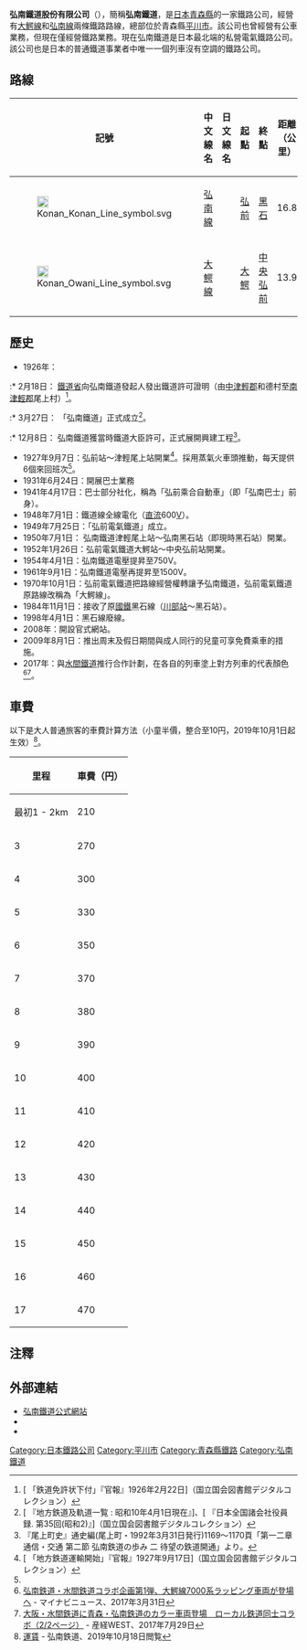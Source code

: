 {{Infobox Company
|name              = 弘南鐵道
|name_en           = Kōnan Railway Company Ltd
|native_name       = 弘南鉄道
|native_name_lang  = ja
|logo              = 
|image             = Hiraka station01.JPG         
|image_size        = 300px
|image_caption     = 附設於[[平賀站|平賀站]]JA平賀農協會館大樓內的弘南鐵道本社。（2010年）
|type              = [[株式會社|株式會社]]
|foundation        = 1926年3月27日
|location          = {{JPN}}<br />〒036-0103<br />[[青森縣|青森縣]][[平川市|平川市]]本町北柳田23-5
|area_served       = [[青森縣|青森縣]]
|key_people        = 船越弘造（[[董事長|董事長]]兼[[社長|社長]]）
|industry          = 陸上運輸
|services          = 鐵路客運
|num_employees     = 
|major_shareholder = 
|accounting_period =
|homepage          ={{url|https://konantetsudo.jp/}}
}}

'''弘南鐵道股份有限公司'''（{{jpn|j=弘南鉄道|hg=こうなんてつどう|rm=Kōnan Tetsudō|f=y}}），簡稱'''弘南鐵道'''，是[[日本|日本]][[青森縣|青森縣]]的一家鐵路公司，經營有[[大鰐線|大鰐線]]和[[弘南線|弘南線]]兩條鐵路路線，總部位於青森縣[[平川市|平川市]]。該公司也曾經營有公車業務，但現在僅經營鐵路業務。現在弘南鐵道是日本最北端的私營電氣鐵路公司。該公司也是日本的普通鐵道事業者中唯一一個列車沒有空調的鐵路公司。

== 路線 ==
{| class=wikitable
|-
!記號
!中文線名
!日文線名
!起點
!終點
!距離（公里）
|-
|[[File:Konan_Konan_Line_symbol.svg|20px]]
|[[弘南線|弘南線]]
|{{lang|ja|弘南線}}
|[[弘前站|弘前]]
|[[黑石站_(青森縣)|黑石]]
|16.8
|-
|[[File:Konan_Owani_Line_symbol.svg|20px]]
|[[大鰐線|大鰐線]]
|{{lang|ja|大鰐線}}
|[[大鰐溫泉站|大鰐]]
|[[中央弘前站|中央弘前]]
|13.9
|}

==歷史==
* 1926年：
:* 2月18日： [[鐵道省_(日本)|鐵道省]]向弘南鐵道發起人發出鐵道許可證明（由[[中津輕郡|中津輕郡]]和德村至[[南津輕郡|南津輕郡]]尾上村）<ref>[{{NDLDC|2956197/5}} 「鉄道免許状下付」『官報』1926年2月22日]（国立国会図書館デジタルコレクション）</ref>。
:* 3月27日： 「弘南鐵道」正式成立<ref>[{{NDLDC|1190630/16}} 『地方鉄道及軌道一覧 : 昭和10年4月1日現在』]、[{{NDLDC|1077355/622}} 『日本全国諸会社役員録. 第35回(昭和2)』]（国立国会図書館デジタルコレクション）</ref>。
:* 12月8日： 弘南鐵道獲當時鐵道大臣許可，正式展開興建工程<ref name="onoetyoushi">『尾上町史』通史編(尾上町・1992年3月31日発行)1169～1170頁「第一二章 通信・交通 第二節 弘南鉄道の歩み 二 待望の鉄道開通」より。</ref>。
* 1927年9月7日：弘前站～津輕尾上站開業<ref>[{{NDLDC|2956678/7}} 「地方鉄道運輸開始」『官報』1927年9月17日]（国立国会図書館デジタルコレクション）</ref>。採用蒸氣火車頭推動，每天提供6個來回班次<ref name="onoetyoushi"/>。
* 1931年6月24日：開展巴士業務
* 1941年4月17日：巴士部分社化，稱為「弘前乘合自動車」（即「弘南巴士」前身）。
* 1948年7月1日：鐵道線全線電化（[[直流電|直流]]600[[伏特|V]]）。
* 1949年7月25日：「弘前電氣鐵道」成立。
* 1950年7月1日： 弘南鐵道津輕尾上站～弘南黑石站（即現時黑石站）開業。
* 1952年1月26日：弘前電氣鐵道大鰐站～中央弘前站開業。
* 1954年4月1日：弘南鐵道電壓提昇至750V。
* 1961年9月1日：弘南鐵道電壓再提昇至1500V。
* 1970年10月1日：弘前電氣鐵道把路線經營權轉讓予弘南鐵道，弘前電氣鐵道原路線改稱為「大鰐線」。
* 1984年11月1日：接收了原[[日本國有鐵道|國鐵]]黑石線（[[川部站|川部站]]～黑石站）。
* 1998年4月1日：黑石線廢線。
* 2008年：開設官式網站。
* 2009年8月1日：推出周末及假日期間與成人同行的兒童可享免費乘車的措施。
* 2017年：與[[水間鐵道|水間鐵道]]推行合作計劃，在各自的列車塗上對方列車的代表顏色<ref>[https://news.mynavi.jp/article/20170331-a001/ 弘南鉄道・水間鉄道コラボ企画第1弾、大鰐線7000系ラッピング車両が登場へ] {{Wayback|url=https://news.mynavi.jp/article/20170331-a001/ |date=20210105204050 }} - マイナビニュース、2017年3月31日</ref><ref>[https://www.sankei.com/west/news/170729/wst1707290026-n2.html 大阪・水間鉄道に青森・弘南鉄道のカラー車両登場　ローカル鉄道同士コラボ（2/2ページ）] {{Wayback|url=https://www.sankei.com/west/news/170729/wst1707290026-n2.html |date=20210105204132 }} - 産経WEST、2017年7月29日</ref>。

== 車費 ==
以下是大人普通旅客的車費計算方法（小童半價，整合至10円，2019年10月1日起生效）<ref>[https://konantetsudo.jp/time/time-fare/ 運賃] {{Wayback|url=https://konantetsudo.jp/time/time-fare/ |date=20211103180608 }} - 弘南鉄道、2019年10月18日閲覧</ref>。

{| class="wikitable" style="text-align:center;" rules="all"
|-
!里程!!車費（円）
|-
|最初1 - 2km||210
|-
|3||270
|-
|4||300
|-
|5||330
|-
|6||350
|-
|7||370
|-
|8||380
|-
|9||390
|-
|10||400
|-
|11||410
|-
|12||420
|-
|13||430
|-
|14||440
|-
|15||450
|-
|16||460
|-
|17||470
|}

==注釋==
{{reflist}}

==外部連結==
* [https://konantetsudo.jp/ 弘南鐵道公式網站] {{Wayback|url=https://konantetsudo.jp/ |date=20220622203254 }}
* {{Twitter|konantetsudo|弘南鐵道公式}}
* {{Twitter|tsukasahirakawa|弘南鐵道有關 PROJECT7000}}

{{Commonscat|Konan Railway}}
{{DEFAULTSORT:Kounan tetsudou}}
[[Category:日本鐵路公司|Category:日本鐵路公司]]
[[Category:平川市|Category:平川市]]
[[Category:青森縣鐵路|Category:青森縣鐵路]]
[[Category:弘南鐵道|Category:弘南鐵道]]